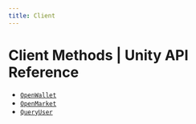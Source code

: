 ```yaml
---
title: Client
---
```


# Client Methods | Unity API Reference

- [`OpenWallet`](/api-reference/unity/client/OpenWallet)
- [`OpenMarket`](/api-reference/unity/client/OpenMarket)
- [`QueryUser`](/api-reference/unity/client/QueryUser)
